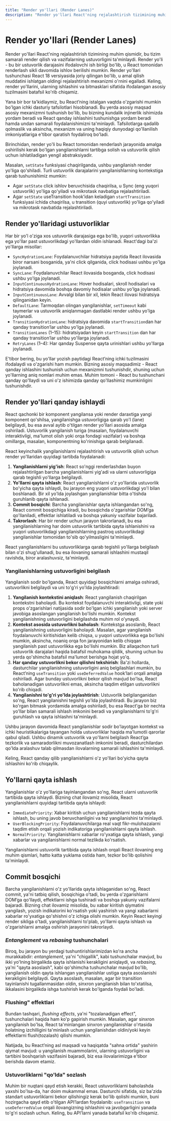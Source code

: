 ```yaml
---
title: "Render yo'llari (Render Lanes)"
description: "Render yo'llari React'ning rejalashtirish tizimining muhim qismidir, bu tizim samarali render qilish va vazifalarning ustuvorligini ta'minlaydi. Render yo'li - bu bir ustuvorlik darajasini ifodalovchi ish birligi bo'lib, u React tomonidan renderlash sikli davomida ishlov berilishi mumkin. Render yo'llari tushunchasi React 18 versiyasida joriy qilingan bo'lib, u amal qilish muddatini ishlatgan oldingi rejalashtirish mexanizmi o'rnini egalladi. Keling, render yo'llarini, ularning ishlashini va bitmasklari sifatida ifodalangan asosiy tuzilmasini batafsil ko'rib chiqamiz."
---
```



# Render yo'llari (Render Lanes)

Render yo'llari React'ning rejalashtirish tizimining muhim qismidir, bu tizim samarali render qilish va vazifalarning ustuvorligini ta'minlaydi. Render yo'li - bu bir ustuvorlik darajasini ifodalovchi ish birligi bo'lib, u React tomonidan renderlash sikli davomida ishlov berilishi mumkin. Render yo'llari tushunchasi React 18 versiyasida joriy qilingan bo'lib, u amal qilish muddatini ishlatgan oldingi rejalashtirish mexanizmi o'rnini egalladi. Keling, render yo'llarini, ularning ishlashini va bitmasklari sifatida ifodalangan asosiy tuzilmasini batafsil ko'rib chiqamiz.

<Callout type="info">
  Yana bir bor ta'kidlaymiz, bu React’ning istalgan vaqtda o'zgarishi mumkin bo'lgan ichki dasturiy tafsilotlari
  hisoblanadi. Bu yerda asosiy maqsad asosiy mexanizmni tushunish bo'lib, bu bizning kundalik injinerlik ishimizda
  yordam beradi va React qanday ishlashini tushunishga yordam beradi hamda undan samarali foydalanishimizni ta'minlaydi.
  Tafsilotlarga qadalib qolmaslik va aksincha, mexanizm va uning haqiqiy dunyodagi qo'llanilish imkoniyatlariga e'tibor
  qaratish foydaliroq bo'ladi.
</Callout>

Birinchidan, render yo'li bu React tomonidan renderlash jarayonida amalga oshirilishi kerak bo'lgan yangilanishlarni tartibga solish va ustuvorlik qilish uchun ishlatiladigan yengil abstraksiyadir.

Masalan, `setState` funksiyasi chaqirilganda, ushbu yangilanish render yo'liga qo'shiladi. Turli ustuvorlik darajalarini yangilanishlarning kontekstiga qarab tushunishimiz mumkin:

- Agar `setState` click ishlov beruvchisida chaqirilsa, u Sync (eng yuqori ustuvorlik) yo'liga qo'yiladi va mikrotask navbatiga rejalashtiriladi.
- Agar `setState` useTransition hook’idan keladigan `startTransition` funksiyasi ichida chaqirilsa, u transition (quyi ustuvorlik) yo'liga qo'yiladi va mikrotask navbatida rejalashtiriladi.

## Render yo'llaridagi ustuvorliklar

Har bir yo'l o'ziga xos ustuvorlik darajasiga ega bo'lib, yuqori ustuvorlikka ega yo'llar past ustuvorlikdagi yo'llardan oldin ishlanadi. React'dagi ba'zi yo'llarga misollar:

- `SyncHydrationLane`: Foydalanuvchilar hidratsiya paytida React ilovasida biror narsani bosganida, ya'ni click qilganida, click hodisasi ushbu yo'lga joylanadi.
- `SyncLane`: Foydalanuvchilar React ilovasida bosganda, click hodisasi ushbu yo'lga joylanadi.
- `InputContinuousHydrationLane`: Hover hodisalari, skroll hodisalari va hidratsiya davomida boshqa davomiy hodisalar ushbu yo'lga joylanadi.
- `InputContinuousLane`: Avvalgi bilan bir xil, lekin React ilovasi hidratsiya qilinganidan keyin.
- `DefaultLane`: Tarmoqdan olingan yangilanishlar, `setTimeout` kabi taymerlar va ustuvorlik aniqlanmagan dastlabki render ushbu yo'lga joylanadi.
- `TransitionHydrationLane`: hidratsiya davomida `startTransition`dan har qanday transition’lar ushbu yo'lga joylanadi.
- `TransitionLanes` (1–15): hidratsiyadan keyin `startTransition` dan har qanday transition’lar ushbu yo'llarga joylanadi.
- `RetryLanes` (1–4): Har qanday Suspense qayta urinishlari ushbu yo'llarga joylanadi.

E'tibor bering, bu yo'llar yozish paytidagi React’ning ichki tuzilmasini ifodalaydi va o'zgarishi ham mumkin. Bizning asosiy maqsadimiz - React qanday ishlashini tushunish uchun mexanizmni tushunishdir, shuning uchun yo'llarning aniq nomlari muhim emas. Muhim tomoni - React bu tushunchani qanday qo'llaydi va uni o'z ishimizda qanday qo'llashimiz mumkinligini tushunishdir.

## Render yo'llari qanday ishlaydi

React qachonki bir komponent yangilansa yoki render daraxtiga yangi komponent qo'shilsa, yangilanishga ustuvorligiga qarab yo'l (lane) belgilaydi, bu esa avval aytib o'tilgan render yo'llari asosida amalga oshiriladi. Ustuvorlik yangilanish turiga (masalan, foydalanuvchi interaktivligi, ma'lumot olish yoki orqa fondagi vazifalar) va boshqa omillarga, masalan, komponentning ko'rinishiga qarab belgilanadi.

React keyinchalik yangilanishlarni rejalashtirish va ustuvorlik qilish uchun render yo'llaridan quyidagi tartibda foydalanadi:

1. **Yangilanishlarni yig'ish**: React so'nggi renderlashdan buyon rejalashtirilgan barcha yangilanishlarni yig'adi va ularni ustuvorligiga qarab tegishli yo'llarga belgilaydi.
2. **Yo'llarni qayta ishlash**: React yangilanishlarni o'z yo'llarida ustuvorlik bo'yicha qayta ishlaydi, bu jarayon eng yuqori ustuvorlikdagi yo'l bilan boshlanadi. Bir xil yo'lda joylashgan yangilanishlar bitta o'tishda guruhlanib qayta ishlanadi.
3. **Commit bosqichi**: Barcha yangilanishlar qayta ishlangandan so'ng, React commit bosqichiga kiradi, bu bosqichda o'zgarishlar DOM’ga qo'llaniladi, effektlar ishlatiladi va boshqa yakuniy vazifalar bajariladi.
4. **Takrorlash**: Har bir render uchun jarayon takrorlanadi, bu esa yangilanishlarning har doim ustuvorlik tartibida qayta ishlanishini va yuqori ustuvorlikdagi yangilanishlarning pastroq ustuvorlikdagi yangilanishlar tomonidan to'sib qo'yilmasligini ta'minlaydi.

React yangilanishlarni bu ustuvorliklarga qarab tegishli yo'llarga belgilash bilan o'zi shug'ullanadi, bu esa ilovaning samarali ishlashini mustaqil ravishda, biror aralashuvsiz, ta'minlaydi.

### Yangilanishlarning ustuvorligini belgilash

Yangilanish sodir bo'lganda, React quyidagi bosqichlarni amalga oshiradi, ustuvorlikni belgilaydi va uni to'g'ri yo'lda joylashtiradi:

1. **Yangilanish kontekstini aniqlash**: React yangilanish chaqirilgan kontekstni baholaydi. Bu kontekst foydalanuvchi interaktivligi, state yoki props o'zgarishlari natijasida sodir bo'lgan ichki yangilanish yoki server javobiga asoslangan yangilanish bo'lishi mumkin. Kontekst yangilanishning ustuvorligini belgilashda muhim rol o'ynaydi.
2. **Kontekst asosida ustuvorlikni baholash**: Kontekstga asoslanib, React yangilanishning ustuvorligini baholaydi. Masalan, agar yangilanish foydalanuvchi kiritishidan kelib chiqsa, u yuqori ustuvorlikka ega bo'lishi mumkin, aksincha, noaniq orqa fon jarayonidan kelib chiqqan yangilanish past ustuvorlikka ega bo'lishi mumkin. Biz allaqachon turli ustuvorlik darajalari haqida batafsil muhokama qildik, shuning uchun bu yerda qo'shimcha batafsil ma'lumot berishga hojat yo'q.
3. **Har qanday ustuvorlikni bekor qilishni tekshirish**: Ba'zi hollarda, dasturchilar yangilanishning ustuvorligini aniq belgilashlari mumkin, bu React’ning `useTransition` yoki `useDeferredValue` hook’lari orqali amalga oshiriladi. Agar bunday ustuvorlikni bekor qilish mavjud bo'lsa, React baholanadigan ustuvorlikni emas, aksincha taqdim etilgan ustuvorlikni ko'rib chiqadi.
4. **Yangilanishni to'g'ri yo'lda joylashtirish**: Ustuvorlik belgilanganidan so'ng, React yangilanishni tegishli yo'lda joylashtiradi. Bu jarayon biz ko'rgan bitmask yordamida amalga oshiriladi, bu esa React'ga bir nechta yo'llar bilan samarali ishlash imkonini beradi va yangilanishlarni to'g'ri guruhlash va qayta ishlashni ta'minlaydi.

Ushbu jarayon davomida React yangilanishlar sodir bo'layotgan kontekst va ichki heuristikalariga tayangan holda ustuvorliklar haqida ma'lumotli qarorlar qabul qiladi. Ushbu dinamik ustuvorlik va yo'llarni belgilash React’ga tezkorlik va samaradorlikni muvozanatlash imkonini beradi, dasturchilardan qo'lda aralashuv talab qilmasdan ilovalarning samarali ishlashini ta'minlaydi.

Keling, React qanday qilib yangilanishlarni o'z yo'llari bo'yicha qayta ishlashini ko'rib chiqaylik.

## Yo'llarni qayta ishlash

Yangilanishlar o'z yo'llariga tayinlangandan so'ng, React ularni ustuvorlik tartibida qayta ishlaydi. Bizning chat ilovamiz misolida, React yangilanishlarni quyidagi tartibda qayta ishlaydi:

- `ImmediatePriority`: Xabar kiritish uchun yangilanishlarni tezda qayta ishlash, bu uning javob beruvchanligini va tez yangilanishini ta'minlaydi.
- `UserBlockingPriority`: Foydalanuvchilarga real vaqt fikr-mulohazalarni taqdim etish orqali yozish indikatoriga yangilanishlarni qayta ishlash.
- `NormalPriority`: Yangilanishlarni xabarlar ro'yxatiga qayta ishlash, yangi xabarlar va yangilanishlarni normal tezlikda ko'rsatish.

Yangilanishlarni ustuvorlik tartibida qayta ishlash orqali React ilovaning eng muhim qismlari, hatto katta yuklama ostida ham, tezkor bo'lib qolishini ta'minlaydi.

## Commit bosqichi

Barcha yangilanishlarni o'z yo'llarida qayta ishlaganidan so'ng, React commit, ya'ni tatbiq qilish, bosqichiga o'tadi, bu yerda o'zgarishlarni DOM’ga qo'llaydi, effektlarni ishga tushiradi va boshqa yakuniy vazifalarni bajaradi. Bizning chat ilovamiz misolida, bu xabar kiritish qiymatini yangilash, yozish indikatorini ko'rsatish yoki yashirish va yangi xabarlarni xabarlar ro'yxatiga qo'shishni o'z ichiga olishi mumkin. Keyin React keyingi render sikliga o'tadi, yangilanishlarni to'plab, yo'llarni qayta ishlash va o'zgarishlarni amalga oshirish jarayonini takrorlaydi.

### _Entanglement_ va _rebasing_ tushunchalari

Biroq, bu jarayon bu yerdagi tushuntirishlarimizdan ko'ra ancha murakkabdir: _entanglement_, ya'ni "chigallik", kabi tushunchalar mavjud, bu ikki yo'lning birgalikda qayta ishlanishi kerakligini aniqlaydi, va _rebasing_, ya'ni "qayta asoslash", kabi qo'shimcha tushunchalar mavjud bo'lib, yangilanish oldin qayta ishlangan yangilanishlar ustiga qayta asoslanishi kerakligini belgilaydi. Qayta asoslash, masalan, agar bir transition tayinlanishi tugallanmasidan oldin, sinxron yangilanish bilan to'xtatilsa, ikkalasini birgalikda ishga tushirish kerak bo'lganda foydali bo'ladi.

### Flushing" effektlari

Bundan tashqari, _flushing effects_, ya'ni "tozalanadigan effect", tushunchalari haqida ham ko'p gapirish mumkin. Masalan, agar sinxron yangilanish bo'lsa, React ta'minlangan sinxron yangilanishlar o'rtasida holatning izchilligini ta'minlash uchun yangilanishdan oldin/yoki keyin effektlarni flush(tozalash) qilishi mumkin.

Natijada, bu React’ning asl maqsadi va haqiqatda "sahna ortida" yashirin qiymat mavjud: u yangilanish muammolarini, ularning ustuvorligini va tartibini boshqarish vazifasini bajaradi, biz esa ilovalarimizga e'tibor berishda davom etamiz.

### Ustuvorliklarni "qo'lda" sozlash

Muhim bir nuqtani qayd etish kerakki, React ustuvorliklarni baholashda yaxshi bo'lsa-da, har doim mukammal emas. Dasturchi sifatida, siz ba'zida standart ustuvorliklarni bekor qilishingiz kerak bo'lib qolishi mumkin, buni hozirgacha qayd etib o'tilgan API’lardan foydalanib: `useTransition` va `useDeferredValue` orqali ilovangizning ishlashini va javobgarligini yanada to'g'ri sozlash uchun. Keling, bu API’larni yanada batafsil ko'rib chiqamiz.
